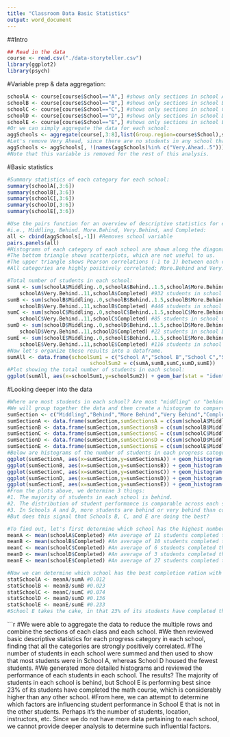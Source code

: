 ---
title: "Classroom Data Basic Statistics"
output: word_document
---
##Intro

```{r setup}
## Read in the data
course <- read.csv("./data-storyteller.csv")
library(ggplot2)
library(psych)
```
#Variable prep & data aggregation:
```{r variable prep}
schoolA <- course[course$School=="A",] #shows only sections in school A
schoolB <- course[course$School=="B",] #shows only sections in school B
schoolC <- course[course$School=="C",] #shows only sections in school C
schoolD <- course[course$School=="D",] #shows only sections in school D
schoolE <- course[course$School=="E",] #shows only sections in school E
#Or we can simply aggregate the data for each school:
aggSchools <- aggregate(course[,3:8],list(Group.region=course$School),sum)
#Let's remove Very Ahead, since there are no students in any school that are in this category.
aggSchools <- aggSchools[, !(names(aggSchools)%in% c("Very.Ahead..5"))]
#Note that this variable is removed for the rest of this analysis.
```
#Basic statistics
```{r basic statistics}
#Summary statistics of each category for each school:
summary(schoolA[,3:6])
summary(schoolB[,3:6])
summary(schoolC[,3:6])
summary(schoolD[,3:6])
summary(schoolE[,3:6])

#Use the pairs function for an overview of descriptive statistics for each category,
#i.e., Middling, Behind. More.Behind, Very.Behind, and Completed:
all <- cbind(aggSchools[,-1]) #Removes school variable
pairs.panels(all)
#Histograms of each category of each school are shown along the diagonal.
#The bottom triangle shows scatterplots, which are not useful to us.
#The upper triangle shows Pearson correlations (-1 to 1) between each category.
#All categories are highly positively correlated; More.Behind and Very.Behind categories are perfectly correlated.

#Total number of students in each school:
sumA <- sum(schoolA$Middling..0,schoolA$Behind..1.5,schoolA$More.Behind..6.10,
    schoolA$Very.Behind..11,schoolA$Completed) #932 students in school A
sumB <- sum(schoolB$Middling..0,schoolB$Behind..1.5,schoolB$More.Behind..6.10,
    schoolB$Very.Behind..11,schoolB$Completed) #446 students in school B
sumC <- sum(schoolC$Middling..0,schoolC$Behind..1.5,schoolC$More.Behind..6.10,
    schoolC$Very.Behind..11,schoolC$Completed) #85 students in school C
sumD <- sum(schoolD$Middling..0,schoolD$Behind..1.5,schoolD$More.Behind..6.10,
    schoolD$Very.Behind..11,schoolD$Completed) #22 students in school D
sumE <- sum(schoolE$Middling..0,schoolE$Behind..1.5,schoolE$More.Behind..6.10,
    schoolE$Very.Behind..11,schoolE$Completed) #116 students in school E
#Now let's organize these results into a dataframe.
sumAll <- data.frame(schoolSum1 = c("School A","School B","School C","School D","School E"), 
                           schoolSum2 = c(sumA,sumB,sumC,sumD,sumE))
#Plot showing the total number of students in each school:
ggplot(sumAll, aes(x=schoolSum1,y=schoolSum2)) + geom_bar(stat = "identity", color="black",fill="white")+ coord_cartesian(ylim=c(0, 1000)) + scale_y_continuous(breaks=seq(0,1000,200)) +  labs(title = "Number of Students in School", x = "School", y = "Number")
```
#Looking deeper into the data
```{r deeper look}
#Where are most students in each school? Are most "middling" or "behind"?
#We will group together the data and then create a histogram to compare each progress category of each school in a more detailed graph than the histograms generated above.
sumSection <- c("Middling","Behind","More Behind","Very Behind","Completed")
sumSectionA <- data.frame(sumSection,sumSectionsA = c(sum(schoolA$Middling..0),sum(schoolA$Behind..1.5),sum(schoolA$More.Behind..6.10),sum(schoolA$Very.Behind..11),sum(schoolA$Completed)))
sumSectionB <- data.frame(sumSection,sumSectionsB = c(sum(schoolB$Middling..0),sum(schoolB$Behind..1.5),sum(schoolB$More.Behind..6.10),sum(schoolB$Very.Behind..11),sum(schoolB$Completed)))
sumSectionC <- data.frame(sumSection,sumSectionsC = c(sum(schoolC$Middling..0),sum(schoolC$Behind..1.5),sum(schoolC$More.Behind..6.10),sum(schoolC$Very.Behind..11),sum(schoolC$Completed)))
sumSectionD <- data.frame(sumSection,sumSectionsD = c(sum(schoolD$Middling..0),sum(schoolD$Behind..1.5),sum(schoolD$More.Behind..6.10),sum(schoolD$Very.Behind..11),sum(schoolD$Completed)))
sumSectionE <- data.frame(sumSection,sumSectionsE = c(sum(schoolE$Middling..0),sum(schoolE$Behind..1.5),sum(schoolE$More.Behind..6.10),sum(schoolE$Very.Behind..11),sum(schoolE$Completed)))
#Below are histograms of the number of students in each progress category of each school (note that the sections are combined per school):
ggplot(sumSectionA, aes(x=sumSection,y=sumSectionsA)) + geom_histogram(stat="identity",bins=15, color="black",fill="white") + coord_cartesian(ylim=c(0, 500)) + scale_y_continuous(breaks=seq(0,500,50)) +  labs(title = "School A Progress Categories", x = "Progress Category", y = "Number")
ggplot(sumSectionB, aes(x=sumSection,y=sumSectionsB)) + geom_histogram(stat="identity",bins=15, color="black",fill="white") + coord_cartesian(ylim=c(0, 250)) + scale_y_continuous(breaks=seq(0,250,25)) +  labs(title = "School B Progress Categories", x = "Progress Category", y = "Number")
ggplot(sumSectionC, aes(x=sumSection,y=sumSectionsC)) + geom_histogram(stat="identity",bins=15, color="black",fill="white") + coord_cartesian(ylim=c(0, 50)) + scale_y_continuous(breaks=seq(0,50,10)) +  labs(title = "School C Progress Categories", x = "Progress Category", y = "Number")
ggplot(sumSectionD, aes(x=sumSection,y=sumSectionsD)) + geom_histogram(stat="identity",bins=15, color="black",fill="white") + coord_cartesian(ylim=c(0, 10)) + scale_y_continuous(breaks=seq(0,10,1)) +  labs(title = "School D Progress Categories", x = "Progress Category", y = "Number")
ggplot(sumSectionE, aes(x=sumSection,y=sumSectionsE)) + geom_histogram(stat="identity",bins=15, color="black",fill="white") + coord_cartesian(ylim=c(0, 70)) + scale_y_continuous(breaks=seq(0,70,10)) +  labs(title = "School E Progress Categories", x = "Progress Category", y = "Number")
#From the plots above, we determine 3 things:
#1. The majority of students in each school is behind.
#2. The distribution of student performance is comparable across each school in that the lowest number of students comprise More Behind and Middling in increasing order.
#3. In Schools A and D, more students are behind or very behind than completed, but in School B, C, and E, more students have completed than the course than those who are very behind.
#But does this signal that Schools B, C, and E are doing the best?

#To find out, let's first determine which school has the highest number of students who completed the course:
meanA <- mean(schoolA$Completed) #An average of 11 students completed the course in school A.
meanB <- mean(schoolB$Completed) #An average of 10 students completed the course in school B.
meanC <- mean(schoolC$Completed) #An average of 6 students completed the course in school B.
meanD <- mean(schoolD$Completed) #An average of 3 students completed the course in school B.
meanE <- mean(schoolE$Completed) #An average of 27 students completed the course in school B.

#Now we can determine which school has the best completion ration with respect to overall number of students:
statSchoolA <- meanA/sumA #0.012
statSchoolB <- meanB/sumB #0.023
statSchoolC <- meanC/sumC #0.074
statSchoolD <- meanD/sumD #0.136
statSchoolE <- meanE/sumE #0.233
#School E takes the cake, in that 23% of its students have completed the math course so far, and we can argue that School E is doing the best.
```
```{r conclusion}
#We were able to aggregate the data to reduce the multiple rows and combine the sections of each class and each school.
#We then reviewed basic descriptive statistics for each progress category in each school, finding that all the categories are strongly positively correlated.
#The number of students in each school were summed and then used to show that most students were in School A, whereas School D housed the fewest students.
#We generated more detailed histograms and reviewed the performance of each students in each school. The results? The majority of students in each school is behind, but School E is performing best since 23% of its students have completed the math course, which is considerably higher than any other school.
#From here, we can attempt to determine which factors are influencing student performance in School E that is not in the other students. Perhaps it's the number of students, location, instructors, etc. Since we do not have more data pertaining to each school, we cannot provide deeper analysis to determine such influential factors.
